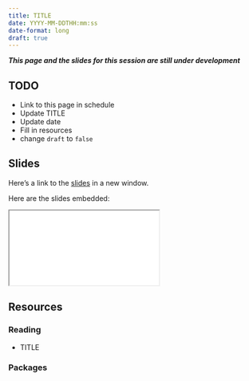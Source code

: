 ```yaml
---
title: TITLE
date: YYYY-MM-DDTHH:mm:ss
date-format: long
draft: true
---
```


***This page and the slides for this session are still under development***

## TODO

- Link to this page in schedule
- Update TITLE
- Update date
- Fill in resources
- change `draft` to `false`

## Slides

Here's a link to the [slides](/slides/07-package-foundations/index.qmd){target="_blank"} in a new window. 

Here are the slides embedded:

<iframe class="slide-deck ar3x2" src="/slides/07-package-foundations/index.html" title="07-package-foundations slides">
</iframe>

## Resources

### Reading

- TITLE

  <LINK>


### Packages
